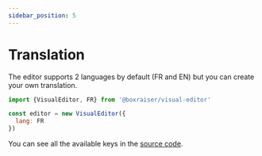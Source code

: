 ```yaml
---
sidebar_position: 5
---
```


# Translation

The editor supports 2 languages by default (FR and EN) but you can create your own translation.

```js
import {VisualEditor, FR} from '@boxraiser/visual-editor'

const editor = new VisualEditor({
  lang: FR
})
```

You can see all the available keys in the [source code](https://github.com/boxraiser/visual-editor/blob/main/visual-editor/src/langs/en.ts).